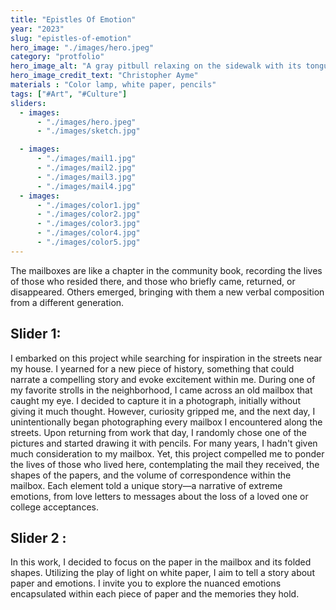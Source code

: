 ```yaml
---
title: "Epistles Of Emotion"
year: "2023"
slug: "epistles-of-emotion"
hero_image: "./images/hero.jpeg"
category: "protfolio"
hero_image_alt: "A gray pitbull relaxing on the sidewalk with its tongue hanging out"
hero_image_credit_text: "Christopher Ayme"
materials : "Color lamp, white paper, pencils"
tags: ["#Art", "#Culture"]
sliders:
  - images:
      - "./images/hero.jpeg"
      - "./images/sketch.jpg"

  - images:
      - "./images/mail1.jpg"
      - "./images/mail2.jpg"
      - "./images/mail3.jpg"
      - "./images/mail4.jpg"
  - images:
      - "./images/color1.jpg"
      - "./images/color2.jpg"
      - "./images/color3.jpg"
      - "./images/color4.jpg"
      - "./images/color5.jpg"
---
```


The mailboxes are like a chapter in the community book, recording the lives of those who resided there, and those who
briefly came, returned, or disappeared. Others emerged, bringing with them a new verbal composition from a different
generation.



## Slider 1: 

I embarked on this project while searching for inspiration in the streets
near my house. I yearned for a new piece of history, something that
could narrate a compelling story and evoke excitement within me.
During one of my favorite strolls in the neighborhood, I came across an
old mailbox that caught my eye. I decided to capture it in a photograph,
initially without giving it much thought. However, curiosity gripped me,
and the next day, I unintentionally began photographing every mailbox I
encountered along the streets. Upon returning from work that day, I
randomly chose one of the pictures and started drawing it with pencils.
For many years, I hadn't given much consideration to my mailbox. Yet,
this project compelled me to ponder the lives of those who lived here,
contemplating the mail they received, the shapes of the papers, and the
volume of correspondence within the mailbox. Each element told a
unique story—a narrative of extreme emotions, from love letters to
messages about the loss of a loved one or college acceptances.


## Slider 2 :  

In this work, I decided to focus on the paper in the mailbox and its
folded shapes. Utilizing the play of light on white paper, I aim to tell a
story about paper and emotions. I invite you to explore the nuanced
emotions encapsulated within each piece of paper and the memories
they hold.

